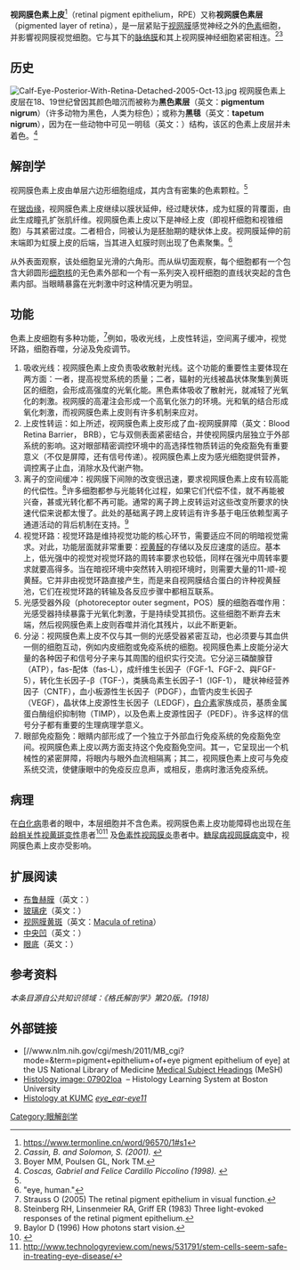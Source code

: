 '''视网膜色素上皮'''<ref>https://www.termonline.cn/word/96570/1#s1</ref>（retinal pigment epithelium，RPE）又称'''视网膜色素层'''（pigmented layer of retina），是一层紧贴于[[视网膜|视网膜]]感觉神经之外的[[色素|色素]]细胞，并影響视网膜视觉细胞。它与其下的[[脉络膜|脉络膜]]和其上视网膜神经细胞紧密相连。<ref name="Cassin"><cite class="citation book" contenteditable="false">Cassin, B. and Solomon, S. (2001). </cite></ref><ref>Boyer MM, Poulsen GL, Nork TM.</ref>

== 历史 ==
[[File:Calf-Eye-Posterior-With-Retina-Detached-2005-Oct-13.jpg|right]]
视网膜色素上皮层在18、19世纪曾因其颜色暗沉而被称为'''黑色素层'''（英文：'''pigmentum nigrum'''）（许多动物为黑色，人类为棕色）；或称为'''黑毯'''（英文：'''tapetum nigrum'''），因为在一些动物中可见一明毯（英文：{{tsl|en|Tapetum lucidum|tapedtum lucidum}}）结构，该区的色素上皮层并未着色。<ref><cite class="citation book" contenteditable="false">Coscas, Gabriel and Felice Cardillo Piccolino (1998). </cite></ref>

== 解剖学 ==
视网膜色素上皮由单层六边形细胞组成，其内含有密集的色素颗粒。<ref name="Cassin"/>

在[[锯齿缘|锯齿缘]]，视网膜色素上皮继续以膜状延伸，经过睫状体，成为虹膜的背覆面，由此生成瞳孔扩张肌纤维。视网膜色素上皮以下是神经上皮（即视杆细胞和视锥细胞）与其紧密过度。二者相合，同被认为是胚胎期的睫状体上皮。视网膜延伸的前末端即为虹膜上皮的后端，当其进入虹膜时则出现了色素聚集。<ref>"eye, human."</ref>

从外表面观察，该处细胞呈光滑的六角形。而从纵切面观察，每个细胞都有一个包含大卵圆形[[细胞核|细胞核]]的无色素外部和一个有一系列突入视杆细胞的直线状突起的含色素内部。当眼睛暴露在光刺激中时这种情况更为明显。

== 功能 ==
色素上皮细胞有多种功能，<ref>Strauss O (2005) The retinal pigment epithelium in visual function.</ref>例如，吸收光线，上皮性转运，空间离子缓冲，视觉环路，细胞吞噬，分泌及免疫调节。
# 吸收光线：视网膜色素上皮负责吸收散射光线。这个功能的重要性主要体现在两方面：一者，提高视觉系统的质量；二者，辐射的光线被晶状体聚集到黄斑区的细胞，会形成高强度的光氧化能。黑色素体吸收了散射光，就减轻了光氧化的刺激。视网膜的高灌注会形成一个高氧化张力的环境。光和氧的结合形成氧化刺激，而视网膜色素上皮则有许多机制来应对。
# 上皮性转运：如上所述，视网膜色素上皮形成了血-视网膜屏障（英文：Blood Retina Barrier， BRB），它与双侧表面紧密结合，并使视网膜内层独立于外部系统的影响。这对眼部精密调控环境中的高选择性物质转运的免疫豁免有重要意义（不仅是屏障，还有信号传递）。视网膜色素上皮为感光细胞提供营养，调控离子止血，消除水及代谢产物。
# 离子的空间缓冲：视网膜下间隙的改变很迅速，要求视网膜色素上皮有较高能的代偿性。<ref>Steinberg RH, Linsenmeier RA, Griff ER (1983) Three light-evoked responses of the retinal pigment epithelium.</ref>许多细胞都参与光能转化过程，如果它们代偿不佳，就不再能被兴奋，甚或光转化都不再可能。通常的离子跨上皮转运对这些改变所要求的快速代偿来说都太慢了。此处的基础离子跨上皮转运有许多基于电压依赖型离子通道活动的背后机制在支持。<ref>Baylor D (1996) How photons start vision.</ref>
# 视觉环路：视觉环路是维持视觉功能的核心环节，需要适应不同的明暗视觉需求。对此，功能层面就非常重要：[[视黄醛|视黄醛]]的存储以及反应速度的适应。基本上，低光强中的视觉对视觉环路的周转率要求也较低，同样在强光中周转率要求就要高得多。当在暗视环境中突然转入明视环境时，则需要大量的11-顺-视黄醛。它并非由视觉环路直接产生，而是来自视网膜结合蛋白的许种视黄醛池，它们在视觉环路的转输及各反应步骤中都相互联系。
# 光感受器外段（photoreceptor outer segment，POS）膜的细胞吞噬作用：光感受器持续暴露于光氧化刺激，于是持续受其损伤。这些细胞不断弃去末端，然后视网膜色素上皮则吞噬并消化其残片，以此不断更新。
# 分泌：视网膜色素上皮不仅与其一侧的光感受器紧密互动，也必须要与其血供一侧的细胞互动，例如内皮细胞或免疫系统的细胞。视网膜色素上皮能分泌大量的各种因子和信号分子来与其周围的组织实行交流。它分泌三磷酸腺苷（ATP），fas-配体（fas-L），成纤维生长因子（FGF-1、FGF-2、與FGF-5），转化生长因子-β（TGF-），类胰岛素生长因子-1（IGF-1）， 睫状神经营养因子（CNTF），血小板源性生长因子（PDGF），血管内皮生长因子（VEGF），晶状体上皮源性生长因子（LEDGF），[[白介素|白介素]]家族成员，基质金属蛋白酶组织抑制物（TIMP），以及色素上皮源性因子（PEDF）。许多这样的信号分子都有重要的生理病理学意义。
# 眼部免疫豁免：眼睛内部形成了一个独立于外部血行免疫系统的免疫豁免空间。视网膜色素上皮以两方面支持这个免疫豁免空间。其一，它呈现出一个机械性的紧密屏障，将眼内与眼外血流相隔离；其二，视网膜色素上皮可与免疫系统交流，使健康眼中的免疫反应息声，或相反，患病时激活免疫系统。

== 病理 ==
在[[白化病|白化病]]患者的眼中，本层细胞并不含色素。视网膜色素上皮功能障碍也出现在[[年龄相关性视黄斑变性|年龄相关性视黄斑变性]]患者<ref>{{Cite web |url=http://www.wsj.com/articles/stem-cells-show-potential-benefits-for-eye-diseases-1413327157 |title=存档副本 |access-date=2015-10-04 |archive-date=2021-04-08 |archive-url=https://web.archive.org/web/20210408153605/https://www.wsj.com/articles/stem-cells-show-potential-benefits-for-eye-diseases-1413327157 |dead-url=no }}</ref><ref>http://www.technologyreview.com/news/531791/stem-cells-seem-safe-in-treating-eye-disease/</ref> 及[[色素性视网膜炎|色素性视网膜炎]]患者中。[[糖尿病视网膜病变|糖尿病视网膜病变]]中，视网膜色素上皮亦受影响。

== 扩展阅读 ==
* [[布鲁赫膜|布鲁赫膜]]（英文：{{tsl|en|Bruch's membrane|Bruch's membrane}}）
* [[玻璃疣|玻璃疣]]（英文：{{tsl|en|Drusen|Drusen}}）
* [[视网膜黄斑|视网膜黄斑]]（英文：[[视网膜黄斑|Macula of retina]]）
* [[中央凹|中央凹]]（英文：{{tsl|en|Fovea centralis|Fovea centralis}}）
* [[眼底|眼底]]（英文：{{tsl|en|Fundus (eye)|Fundus (eye)}}）

== 参考资料 ==
''本条目源自公共知识领域：《格氏解剖学》第20版。(1918)''<span></span>{{Reflist}}

== 外部链接 ==
* [//www.nlm.nih.gov/cgi/mesh/2011/MB_cgi?mode=&term=pigment+epithelium+of+eye pigment epithelium of eye]<span contenteditable="false"> at the US National Library of Medicine </span>[[医学主题词|Medical Subject Headings]]<span contenteditable="false"> (MeSH)</span>
* [http://www.bu.edu/histology/p/07902loa.htm Histology image: 07902loa] {{Wayback|url=http://www.bu.edu/histology/p/07902loa.htm |date=20160303205310 }} <span contenteditable="false">– Histology Learning System at Boston University</span>
* [[堪萨斯大学|Histology at KUMC]]<span> </span>''[http://www.kumc.edu/instruction/medicine/anatomy/histoweb/eye_ear/eye11.htm eye_ear-eye11] {{Wayback|url=http://www.kumc.edu/instruction/medicine/anatomy/histoweb/eye_ear/eye11.htm |date=20200826091403 }}''
{{Eye anatomy}}
[[Category:眼解剖学|Category:眼解剖学]]